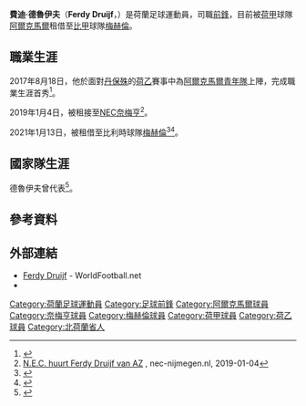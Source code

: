 {{short description|Dutch footballer|bot=PearBOT 5}}
{{Use dmy dates|date=March 2020}}
{{Infobox football biography
| name = 費迪·德魯伊夫<br />''Ferdy Druijf''
| image = 
| fullname = 
| birth_date = {{birth date and age|1998|2|12|df=yes}}
| birth_place = [[荷蘭|荷蘭]][[厄伊特海斯特|厄伊特海斯特]]
| height = {{height|m=1.90}}
| position = [[前鋒_(足球)|前鋒]]
| currentclub = [[皇家梅赫倫足球會|梅赫倫]] ([[AZ_(足球會)|阿爾克馬爾]]外借)
| clubnumber = 14
| youthyears1 = {{0|0000}}–2012
| youthclubs1 = FC厄伊特海斯特
| youthyears2 = 2012–2016
| youthclubs2 = [[AZ_(足球會)|阿爾克馬爾]]
| years1 = 2016–
| clubs1 = [[AZ青年隊|阿爾克馬爾青年隊]]
| caps1 = 57
| goals1 = 27
| years2 = 2018–
| clubs2 = [[AZ_(足球會)|阿爾克馬爾]]
| caps2 = 17
| goals2 = 1
| years3 = 2019
| clubs3 = → [[NEC奈梅亨|NEC奈梅亨]] (外借)
| caps3 = 18
| goals3 = 15
| years4 = 2021–
| clubs4 = → [[皇家梅赫倫足球會|梅赫倫]] (外借)
| caps4 = 0
| goals4 = 0
| nationalyears1 = 2017–
| nationalteam1 = {{link-en|荷蘭19歲以下國家足球隊|Netherlands national under-19 football team|荷蘭U20}}
| nationalcaps1 = 3
| nationalgoals1 = 0
| pcupdate = 2021年1月14日
| ntupdate = 2020年12月23日
}}

'''費迪·德魯伊夫'''（'''Ferdy Druijf'''，{{bd|1998年|2月12日|catIdx=Druijf, Ferdy}}）是荷蘭足球運動員，司職[[前鋒_(足球)|前鋒]]，目前被[[荷甲|荷甲]]球隊[[AZ_(足球會)|阿爾克馬爾]]租借至[[比甲|比甲]]球隊[[皇家梅赫倫足球會|梅赫倫]]。

== 職業生涯 ==
2017年8月18日，他於面對[[丹保殊足球會|丹保殊]]的[[荷蘭足球乙級聯賽|荷乙]]賽事中為[[AZ青年隊|阿爾克馬爾青年隊]]上陣，完成職業生涯首秀<ref>{{cite web|publisher=Soccerway|url=https://int.soccerway.com/matches/2017/08/18/netherlands/eerste-divisie/fc-den-bosch/jong-az/2463188/|title=Game Report by Soccerway|date=2017-08-18|access-date=2021-01-14|archive-date=2018-06-27|archive-url=https://web.archive.org/web/20180627030743/https://int.soccerway.com/matches/2017/08/18/netherlands/eerste-divisie/fc-den-bosch/jong-az/2463188/|dead-url=no}}</ref>。

2019年1月4日，被租接至[[NEC奈梅亨|NEC奈梅亨]]<ref>[https://www.nec-nijmegen.nl/nieuws/artikel/n.e.c.-huurt-ferdy-druijf-van-az.htm N.E.C. huurt Ferdy Druijf van AZ] {{Wayback|url=https://www.nec-nijmegen.nl/nieuws/artikel/n.e.c.-huurt-ferdy-druijf-van-az.htm |date=20191114022727 }}, nec-nijmegen.nl, 2019-01-04</ref>。

2021年1月13日，被租借至比利時球隊[[皇家梅赫倫足球會|梅赫倫]]<ref>{{Cite web|last=|first=|date=2021-01-13|title=Druijf leaves AZ on loan to Belgian side|url=http://www.football-oranje.com/druijf-leaves-az-on-loan-to-belgian-side/|archive-url=https://web.archive.org/web/20210203084209/https://www.football-oranje.com/druijf-leaves-az-on-loan-to-belgian-side/|archive-date=2021-02-03|access-date=2021-01-14|website=Football Oranje|dead-url=no}}</ref><ref>{{Cite web|last=Swagers|first=Stef|date=2021-01-13|title=AZ verhuurt Ferdy Druijf aan KV Mechelen|trans-title=AZ rents out Ferdy Druijf to KV Mechelen|url=https://www.nhnieuws.nl/nieuws/279101/az-verhuurt-ferdy-druijf-aan-kv-mechelen|archive-url=https://web.archive.org/web/20210116123338/https://www.nhnieuws.nl/nieuws/279101/az-verhuurt-ferdy-druijf-aan-kv-mechelen|archive-date=2021-01-16|access-date=2021-01-14|website=NH Nieuws|language=nl|dead-url=no}}</ref>。

== 國家隊生涯 ==
德魯伊夫曾代表{{link-en|荷蘭19歲以下國家足球隊|Netherlands national under-19 football team|荷蘭U20}}<ref>{{cite web|url=https://www.onsoranje.nl/teams/206598/speler/5254|title=OnsOranje|website=www.onsoranje.nl|access-date=2021-01-14|archive-date=2019-04-01|archive-url=https://web.archive.org/web/20190401135203/https://www.onsoranje.nl/teams/206598/speler/5254|dead-url=no}}</ref>。

== 參考資料 ==
{{Reflist}}

== 外部連結 ==
* [https://www.worldfootball.net/player_summary/ferdy-druijf/ Ferdy Druijf] {{Wayback|url=https://www.worldfootball.net/player_summary/ferdy-druijf/ |date=20210131044624 }} - WorldFootball.net
* {{Soccerway|ferdy-druijf/454471}}

<!--{{AZ阿爾克馬爾球員名單}}-->

{{DEFAULTSORT:Druijf, Ferdy}}
[[Category:荷蘭足球運動員|Category:荷蘭足球運動員]]
[[Category:足球前鋒|Category:足球前鋒]]
[[Category:阿爾克馬爾球員|Category:阿爾克馬爾球員]]
[[Category:奈梅亨球員|Category:奈梅亨球員]]
[[Category:梅赫倫球員|Category:梅赫倫球員]]
[[Category:荷甲球員|Category:荷甲球員]]
[[Category:荷乙球員|Category:荷乙球員]]
[[Category:北荷蘭省人|Category:北荷蘭省人]]